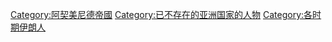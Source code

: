[[Category:阿契美尼德帝國|Category:阿契美尼德帝國]]
[[Category:已不存在的亚洲国家的人物|Category:已不存在的亚洲国家的人物]]
[[Category:各时期伊朗人|Category:各时期伊朗人]]